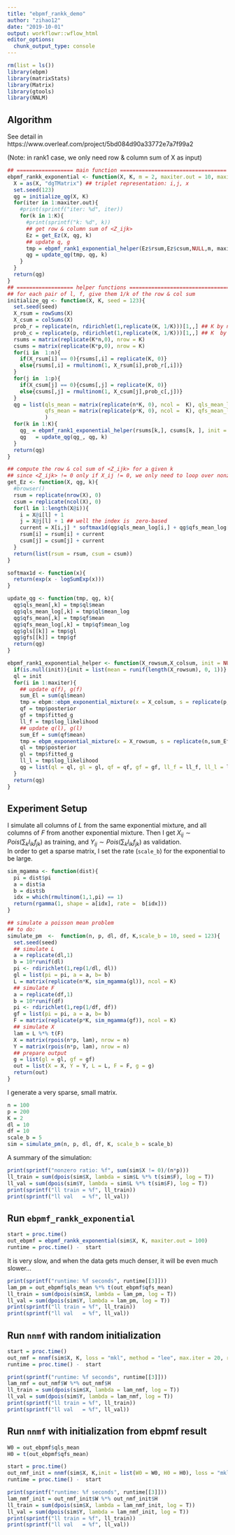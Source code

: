 ```yaml
---
title: "ebpmf_rankk_demo"
author: "zihao12"
date: "2019-10-01"
output: workflowr::wflow_html
editor_options:
  chunk_output_type: console
---
```


```r
rm(list = ls())
library(ebpm)
library(matrixStats)
library(Matrix)
library(gtools)
library(NNLM)
```

## Algorithm
See  detail in https://www.overleaf.com/project/5bd084d90a33772e7a7f99a2

(Note: in rank1 case, we only need row & column sum of X as input)


```r
## ================== main function ==================================
ebpmf_rankk_exponential <- function(X, K, m = 2, maxiter.out = 10, maxiter.int = 1, seed = 123){
  X = as(X, "dgTMatrix") ## triplet representation: i,j, x
  set.seed(123)
  qg = initialize_qg(X, K)
  for(iter in 1:maxiter.out){
    #print(sprintf("iter: %d", iter))
    for(k in 1:K){
      #print(sprintf("k: %d", k))
      ## get row & column sum of <Z_ijk>
      Ez = get_Ez(X, qg, k) 
      ## update q, g
      tmp = ebpmf_rank1_exponential_helper(Ez$rsum,Ez$csum,NULL,m, maxiter.int) 
      qg = update_qg(tmp, qg, k)
    }
  }
  return(qg)
}
## ================== helper functions ==================================
## for each pair of l, f, give them 1/k of the row & col sum
initialize_qg <- function(X, K, seed = 123){
  set.seed(seed)
  X_rsum = rowSums(X)
  X_csum = colSums(X)
  prob_r = replicate(n, rdirichlet(1,replicate(K, 1/K)))[1,,] ## K by n
  prob_c = replicate(p, rdirichlet(1,replicate(K, 1/K)))[1,,] ## K  by p
  rsums = matrix(replicate(K*n,0), nrow = K)
  csums = matrix(replicate(K*p,0), nrow = K)
  for(i in  1:n){
    if(X_rsum[i] == 0){rsums[,i] = replicate(K, 0)}
    else{rsums[,i] = rmultinom(1, X_rsum[i],prob_r[,i])}
  }
  for(j in  1:p){
    if(X_csum[j] == 0){csums[,j] = replicate(K, 0)}
    else{csums[,j] = rmultinom(1, X_csum[j],prob_c[,j])}
  }
  qg = list(qls_mean = matrix(replicate(n*K, 0), ncol =  K), qls_mean_log = matrix(replicate(n*K, 0), ncol =  K), gls = replicate(K, list(NaN)), 
            qfs_mean = matrix(replicate(p*K, 0), ncol =  K), qfs_mean_log = matrix(replicate(p*K, 0), ncol =  K), gfs = replicate(K, list(NaN))
            )
  for(k in 1:K){
    qg_ = ebpmf_rank1_exponential_helper(rsums[k,], csums[k, ], init = NULL, m = 2, maxiter = 1)
    qg   = update_qg(qg_, qg, k)
  }  
  return(qg)
}

## compute the row & col sum of <Z_ijk> for a given k
## since <Z_ijk> != 0 only if X_ij != 0, we only need to loop over nonzero elements of X
get_Ez <- function(X, qg, k){
  #browser()
  rsum = replicate(nrow(X), 0)
  csum = replicate(ncol(X), 0)
  for(l in 1:length(X@i)){
    i = X@i[l] + 1
    j = X@j[l] + 1 ## well the index is  zero-based
    current = X[i,j] * softmax1d(qg$qls_mean_log[i,] + qg$qfs_mean_log[j,])[k] ## <Z_ijk> = X_ij * psi_ijk
    rsum[i] = rsum[i] + current
    csum[j] = csum[j] + current
  }
  return(list(rsum = rsum, csum = csum))
}

softmax1d <- function(x){
  return(exp(x - logSumExp(x)))
}

update_qg <- function(tmp, qg, k){
  qg$qls_mean[,k] = tmp$ql$mean
  qg$qls_mean_log[,k] = tmp$ql$mean_log
  qg$qfs_mean[,k] = tmp$qf$mean
  qg$qfs_mean_log[,k] = tmp$qf$mean_log
  qg$gls[[k]] = tmp$gl
  qg$gfs[[k]] = tmp$gf
  return(qg)
}

ebpmf_rank1_exponential_helper <- function(X_rowsum,X_colsum, init = NULL, m = 2, maxiter = 1){
  if(is.null(init)){init = list(mean = runif(length(X_rowsum), 0, 1))}
  ql = init
  for(i in 1:maxiter){
    ## update q(f), g(f)
    sum_El = sum(ql$mean)
    tmp = ebpm::ebpm_exponential_mixture(x = X_colsum, s = replicate(p,sum_El), m = m)
    qf = tmp$posterior
    gf = tmp$fitted_g
    ll_f = tmp$log_likelihood
    ## update q(l), g(l)
    sum_Ef = sum(qf$mean)
    tmp = ebpm_exponential_mixture(x = X_rowsum, s = replicate(n,sum_Ef), m = m)
    ql = tmp$posterior
    gl = tmp$fitted_g
    ll_l = tmp$log_likelihood
    qg = list(ql = ql, gl = gl, qf = qf, gf = gf, ll_f = ll_f, ll_l = ll_l)
  }
  return(qg)
}
```


##  Experiment Setup
I simulate all columns of $L$ from the same exponential mixture, and all columns of $F$ from another exponential mixture. Then I get $X_{ij} \sim Pois(\sum_k l_{ik} f_{jk})$ as training, and $Y_{ij} \sim Pois(\sum_k l_{ik} f_{jk})$ as validation. \
In order to get a sparse matrix, I  set the rate (`scale_b`) for the exponential to be large.   
```r
sim_mgamma <- function(dist){
  pi = dist$pi
  a = dist$a
  b = dist$b
  idx = which(rmultinom(1,1,pi) == 1)
  return(rgamma(1, shape = a[idx], rate =  b[idx]))
}

## simulate a poisson mean problem
## to do: 
simulate_pm  <-  function(n, p, dl, df, K,scale_b = 10, seed = 123){
  set.seed(seed)
  ## simulate L
  a = replicate(dl,1)
  b = 10*runif(dl)
  pi <- rdirichlet(1,rep(1/dl, dl))
  gl = list(pi = pi, a = a, b= b)
  L = matrix(replicate(n*K, sim_mgamma(gl)), ncol = K)
  ## simulate F
  a = replicate(df,1)
  b = 10*runif(df)
  pi <- rdirichlet(1,rep(1/df, df))
  gf = list(pi = pi, a = a, b= b)
  F = matrix(replicate(p*K, sim_mgamma(gf)), ncol = K)
  ## simulate X
  lam = L %*% t(F)
  X = matrix(rpois(n*p, lam), nrow = n)
  Y = matrix(rpois(n*p, lam), nrow = n)
  ## prepare output
  g = list(gl = gl, gf = gf)
  out = list(X = X, Y = Y, L = L, F = F, g = g)
  return(out)
}
```


I generate a very sparse, small matrix.
```r
n = 100
p = 200
K = 2
dl = 10
df = 10 
scale_b = 5
sim = simulate_pm(n, p, dl, df, K, scale_b = scale_b)
```

A summary of the simulation:
```r
print(sprintf("nonzero ratio: %f", sum(sim$X != 0)/(n*p)))
ll_train = sum(dpois(sim$X, lambda = sim$L %*% t(sim$F), log = T))
ll_val = sum(dpois(sim$Y, lambda = sim$L %*% t(sim$F), log = T))
print(sprintf("ll train = %f", ll_train))
print(sprintf("ll val   = %f", ll_val))
```


## Run `ebpmf_rankk_exponential`
```r
start = proc.time()
out_ebpmf = ebpmf_rankk_exponential(sim$X, K, maxiter.out = 100)
runtime = proc.time() -  start
```
It is very  slow, and when the data gets much  denser, it will be even much slower...

```r
print(sprintf("runtime: %f seconds", runtime[[3]]))
lam_pm = out_ebpmf$qls_mean %*% t(out_ebpmf$qfs_mean)
ll_train = sum(dpois(sim$X, lambda = lam_pm, log = T))
ll_val = sum(dpois(sim$Y, lambda = lam_pm, log = T))
print(sprintf("ll train = %f", ll_train))
print(sprintf("ll val   = %f", ll_val))
```



## Run `nnmf` with random initialization
```r
start = proc.time()
out_nmf = nnmf(sim$X, K, loss = "mkl", method = "lee", max.iter = 20, rel.tol = -1)
runtime = proc.time() -  start
```

```r
print(sprintf("runtime: %f seconds", runtime[[3]]))
lam_nmf = out_nmf$W %*% out_nmf$H
ll_train = sum(dpois(sim$X, lambda = lam_nmf, log = T))
ll_val = sum(dpois(sim$Y, lambda = lam_nmf, log = T))
print(sprintf("ll train = %f", ll_train))
print(sprintf("ll val   = %f", ll_val))
```



## Run `nnmf` with initialization from ebpmf result  
```r
W0 = out_ebpmf$qls_mean
H0 = t(out_ebpmf$qfs_mean)

start = proc.time()
out_nmf_init = nnmf(sim$X, K,init = list(W0 = W0, H0 = H0), loss = "mkl", method = "lee", max.iter = 20, rel.tol = -1)
runtime = proc.time() -  start
```

```r
print(sprintf("runtime: %f seconds", runtime[[3]]))
lam_nmf_init = out_nmf_init$W %*% out_nmf_init$H
ll_train = sum(dpois(sim$X, lambda = lam_nmf_init, log = T))
ll_val = sum(dpois(sim$Y, lambda = lam_nmf_init, log = T))
print(sprintf("ll train = %f", ll_train))
print(sprintf("ll val   = %f", ll_val))
```






